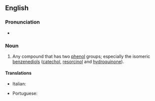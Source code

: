==English==

===Pronunciation===
* {{a|UK}} {{IPA|[daɪˈfiːnɒɫ]}}

===Noun===
{{en-noun}}

# {{organic chemistry}} Any compound that has two [[phenol]] groups; especially the isomeric [[benzenediol]]s ([[catechol]], [[resorcinol]] and [[hydroquinone]]).

====Translations====
{{trans-top|organic chemistry: compound with two phenol groups}}
*Italian: {{t-|it|difenolo|m}}
{{trans-mid}}
* Portuguese: {{t-|pt|difenol|m}}
{{trans-bottom}}
